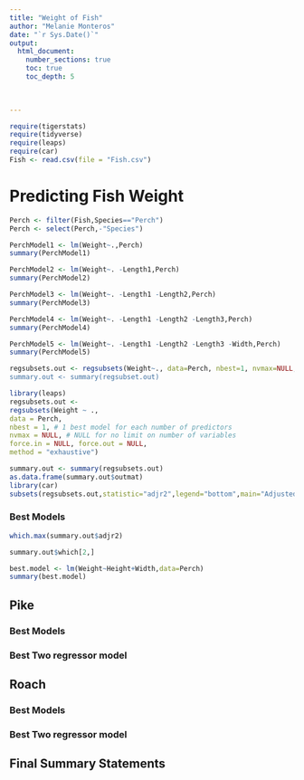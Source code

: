 ```yaml
---
title: "Weight of Fish"
author: "Melanie Monteros"
date: "`r Sys.Date()`"  
output: 
  html_document:
    number_sections: true
    toc: true
    toc_depth: 5

 
    
---
```



```r
require(tigerstats)
require(tidyverse)
require(leaps)
require(car)
Fish <- read.csv(file = "Fish.csv")
```

# Predicting Fish Weight

```r
Perch <- filter(Fish,Species=="Perch")
Perch <- select(Perch,-"Species")
```


```r
PerchModel1 <- lm(Weight~.,Perch)
summary(PerchModel1)
```


```r
PerchModel2 <- lm(Weight~. -Length1,Perch)
summary(PerchModel2)
```



```r
PerchModel3 <- lm(Weight~. -Length1 -Length2,Perch)
summary(PerchModel3)
```

```r
PerchModel4 <- lm(Weight~. -Length1 -Length2 -Length3,Perch)
summary(PerchModel4)
```


```r
PerchModel5 <- lm(Weight~. -Length1 -Length2 -Length3 -Width,Perch)
summary(PerchModel5)
```


```r
regsubsets.out <- regsubsets(Weight~., data=Perch, nbest=1, nvmax=NULL, force.in=NULL, force.out=NULL, method= "exhausted"")
summary.out <- summary(regsubset.out)
```

```r
library(leaps)
regsubsets.out <-
regsubsets(Weight ~ .,
data = Perch,
nbest = 1, # 1 best model for each number of predictors
nvmax = NULL, # NULL for no limit on number of variables
force.in = NULL, force.out = NULL,
method = "exhaustive")

summary.out <- summary(regsubsets.out)
as.data.frame(summary.out$outmat)
library(car)
subsets(regsubsets.out,statistic="adjr2",legend="bottom",main="Adjusted R^2")
```

### Best Models

```r
which.max(summary.out$adjr2)
```
```r
summary.out$which[2,]
```
```r
best.model <- lm(Weight~Height+Width,data=Perch)
summary(best.model)
```


## Pike

### Best Models

### Best Two regressor model

## Roach

### Best Models

### Best Two regressor model

## Final Summary Statements